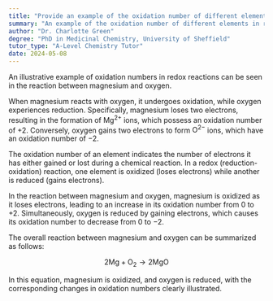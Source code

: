 ```yaml
---
title: "Provide an example of the oxidation number of different elements in redox reactions"
summary: "An example of the oxidation number of different elements in redox reactions is the reaction between magnesium and oxygen."
author: "Dr. Charlotte Green"
degree: "PhD in Medicinal Chemistry, University of Sheffield"
tutor_type: "A-Level Chemistry Tutor"
date: 2024-05-08
---
```


An illustrative example of oxidation numbers in redox reactions can be seen in the reaction between magnesium and oxygen.

When magnesium reacts with oxygen, it undergoes oxidation, while oxygen experiences reduction. Specifically, magnesium loses two electrons, resulting in the formation of $\text{Mg}^{2+}$ ions, which possess an oxidation number of $+2$. Conversely, oxygen gains two electrons to form $\text{O}^{2-}$ ions, which have an oxidation number of $-2$.

The oxidation number of an element indicates the number of electrons it has either gained or lost during a chemical reaction. In a redox (reduction-oxidation) reaction, one element is oxidized (loses electrons) while another is reduced (gains electrons).

In the reaction between magnesium and oxygen, magnesium is oxidized as it loses electrons, leading to an increase in its oxidation number from $0$ to $+2$. Simultaneously, oxygen is reduced by gaining electrons, which causes its oxidation number to decrease from $0$ to $-2$.

The overall reaction between magnesium and oxygen can be summarized as follows:

$$
2\text{Mg} + \text{O}_2 \rightarrow 2\text{MgO}
$$

In this equation, magnesium is oxidized, and oxygen is reduced, with the corresponding changes in oxidation numbers clearly illustrated.
    